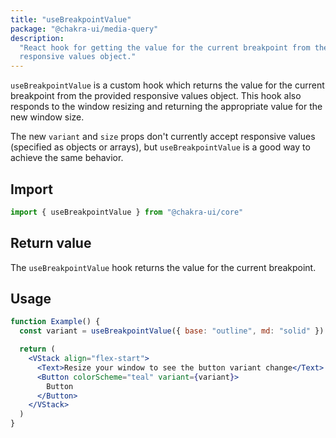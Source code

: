```yaml
---
title: "useBreakpointValue"
package: "@chakra-ui/media-query"
description:
  "React hook for getting the value for the current breakpoint from the provided
  responsive values object."
---
```


`useBreakpointValue` is a custom hook which returns the value for the current
breakpoint from the provided responsive values object. This hook also responds
to the window resizing and returning the appropriate value for the new window
size.

The new `variant` and `size` props don't currently accept responsive values
(specified as objects or arrays), but `useBreakpointValue` is a good way to
achieve the same behavior.

## Import

```js
import { useBreakpointValue } from "@chakra-ui/core"
```

## Return value

The `useBreakpointValue` hook returns the value for the current breakpoint.

## Usage

```jsx
function Example() {
  const variant = useBreakpointValue({ base: "outline", md: "solid" })

  return (
    <VStack align="flex-start">
      <Text>Resize your window to see the button variant change</Text>
      <Button colorScheme="teal" variant={variant}>
        Button
      </Button>
    </VStack>
  )
}
```
